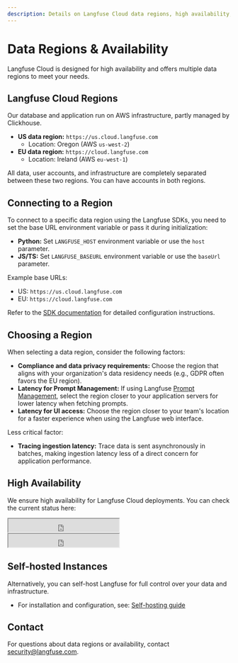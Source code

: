 ```yaml
---
description: Details on Langfuse Cloud data regions, high availability, and the self-hosted option.
---
```


# Data Regions & Availability

Langfuse Cloud is designed for high availability and offers multiple data regions to meet your needs.

## Langfuse Cloud Regions

Our database and application run on AWS infrastructure, partly managed by Clickhouse.

- **US data region:** `https://us.cloud.langfuse.com`
  - Location: Oregon (AWS `us-west-2`)
- **EU data region:** `https://cloud.langfuse.com`
  - Location: Ireland (AWS `eu-west-1`)

All data, user accounts, and infrastructure are completely separated between these two regions. You can have accounts in both regions.

## Connecting to a Region

To connect to a specific data region using the Langfuse SDKs, you need to set the base URL environment variable or pass it during initialization:

- **Python:** Set `LANGFUSE_HOST` environment variable or use the `host` parameter.
- **JS/TS:** Set `LANGFUSE_BASEURL` environment variable or use the `baseUrl` parameter.

Example base URLs:

- US: `https://us.cloud.langfuse.com`
- EU: `https://cloud.langfuse.com`

Refer to the [SDK documentation](/docs/sdk) for detailed configuration instructions.

## Choosing a Region

When selecting a data region, consider the following factors:

- **Compliance and data privacy requirements:** Choose the region that aligns with your organization's data residency needs (e.g., GDPR often favors the EU region).
- **Latency for Prompt Management:** If using Langfuse [Prompt Management](/docs/prompts), select the region closer to your application servers for lower latency when fetching prompts.
- **Latency for UI access:** Choose the region closer to your team's location for a faster experience when using the Langfuse web interface.

Less critical factor:

- **Tracing ingestion latency:** Trace data is sent asynchronously in batches, making ingestion latency less of a direct concern for application performance.

## High Availability

We ensure high availability for Langfuse Cloud deployments. You can check the current status here:

<iframe
  src="https://status.langfuse.com/badge?theme=dark"
  width="250"
  height="30"
  className="hidden dark:inline-block -mt-1"
  style={{
    colorScheme: "light", // Fixes incompatibility with Tailwind dark mode
  }}
></iframe>
<iframe
  src="https://status.langfuse.com/badge?theme=light"
  width="250"
  height="30"
  className="inline-block dark:hidden -mt-1"
  style={{
    colorScheme: "light", // Fixes incompatibility with Tailwind dark mode
  }}
></iframe>

## Self-hosted Instances

Alternatively, you can self-host Langfuse for full control over your data and infrastructure.

- For installation and configuration, see: [Self-hosting guide](/self-hosting)

## Contact

For questions about data regions or availability, contact security@langfuse.com.
